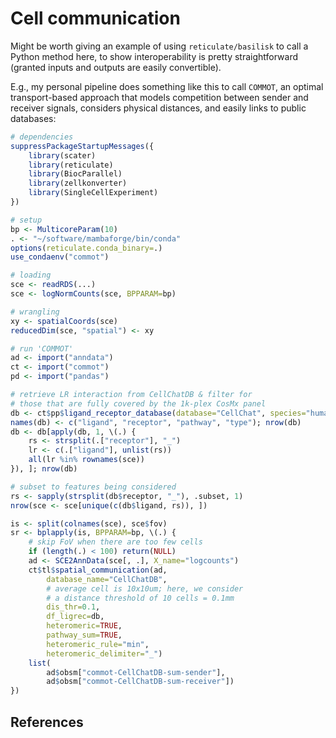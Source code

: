 # Cell communication

Might be worth giving an example of using `reticulate/basilisk` to call a Python method here, to show interoperability is pretty straightforward (granted inputs and outputs are easily convertible).  

E.g., my personal pipeline does something like this to call `COMMOT`, an optimal transport-based approach that models competition between sender and receiver signals, considers physical distances, and easily links to public databases:

```r
# dependencies
suppressPackageStartupMessages({
    library(scater)
    library(reticulate)
    library(BiocParallel)
    library(zellkonverter)
    library(SingleCellExperiment)
})

# setup
bp <- MulticoreParam(10)
. <- "~/software/mambaforge/bin/conda"
options(reticulate.conda_binary=.)
use_condaenv("commot")

# loading
sce <- readRDS(...)
sce <- logNormCounts(sce, BPPARAM=bp)

# wrangling
xy <- spatialCoords(sce)
reducedDim(sce, "spatial") <- xy

# run 'COMMOT'
ad <- import("anndata")
ct <- import("commot")
pd <- import("pandas")

# retrieve LR interaction from CellChatDB & filter for 
# those that are fully covered by the 1k-plex CosMx panel
db <- ct$pp$ligand_receptor_database(database="CellChat", species="human")
names(db) <- c("ligand", "receptor", "pathway", "type"); nrow(db)
db <- db[apply(db, 1, \(.) {
    rs <- strsplit(.["receptor"], "_")
    lr <- c(.["ligand"], unlist(rs))
    all(lr %in% rownames(sce))
}), ]; nrow(db)

# subset to features being considered
rs <- sapply(strsplit(db$receptor, "_"), .subset, 1)
nrow(sce <- sce[unique(c(db$ligand, rs)), ])

is <- split(colnames(sce), sce$fov)
sr <- bplapply(is, BPPARAM=bp, \(.) { 
    # skip FoV when there are too few cells
    if (length(.) < 100) return(NULL) 
    ad <- SCE2AnnData(sce[, .], X_name="logcounts")
    ct$tl$spatial_communication(ad,
        database_name="CellChatDB",
        # average cell is 10x10um; here, we consider 
        # a distance threshold of 10 cells = 0.1mm
        dis_thr=0.1,  
        df_ligrec=db,
        heteromeric=TRUE,
        pathway_sum=TRUE,
        heteromeric_rule="min",
        heteromeric_delimiter="_")
    list(
        ad$obsm["commot-CellChatDB-sum-sender"], 
        ad$obsm["commot-CellChatDB-sum-receiver"])
})
```

## References {.unnumbered}

